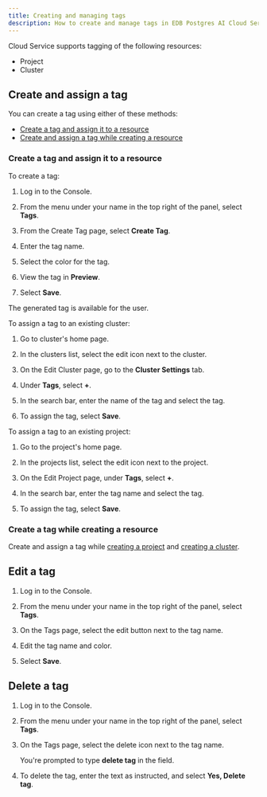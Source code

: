 ```yaml
---
title: Creating and managing tags
description: How to create and manage tags in EDB Postgres AI Cloud Service.
---
```


Cloud Service supports tagging of the following resources:

-   Project
-   Cluster

## Create and assign a tag

You can create a tag using either of these methods:

-   [Create a tag and assign it to a resource](#create-a-tag-and-assign-it-to-a-resource) 
-   [Create and assign a tag while creating a resource](#create-a-tag-while-creating-a-resource)

### Create a tag and assign it to a resource

To create a tag:

1.  Log in to the Console.

2.  From the menu under your name in the top right of the panel, select **Tags**.

3.  From the Create Tag page, select **Create Tag**.

4.  Enter the tag name.

5.  Select the color for the tag.

6.  View the tag in **Preview**.

7.  Select **Save**.

The generated tag is available for the user.

To assign a tag to an existing cluster:

1.  Go to cluster's home page.

2.  In the clusters list, select the edit icon next to the cluster.

3.  On the Edit Cluster page, go to the **Cluster Settings** tab.

4.  Under **Tags**, select **+**.

5.  In the search bar, enter the name of the tag and select the tag.

6.  To assign the tag, select **Save**.

To assign a tag to an existing project:

1.  Go to the project's home page.

2.  In the projects list, select the edit icon next to the project.

3.  On the Edit Project page, under **Tags**, select **+**.

4.  In the search bar, enter the tag name and select the tag.

5.  To assign the tag, select **Save**.

### Create a tag while creating a resource

Create and assign a tag while [creating a project](/biganimal/release/administering_cluster/projects.mdx#creating-a-project) and [creating a cluster](/edb-postgres-ai/cloud-service/getting_started/creating_cluster/creating_a_cluster/#cluster-settings-tab).

## Edit a tag

1.  Log in to the Console.

2.  From the menu under your name in the top right of the panel, select **Tags**.

3.  On the Tags page, select the edit button next to the tag name.

4.  Edit the tag name and color.

5.  Select **Save**.

## Delete a tag

1.  Log in to the Console.

2.  From the menu under your name in the top right of the panel, select **Tags**.

3.  On the Tags page, select the delete icon next to the tag name.

    You're prompted to type **delete tag** in the field.

4.  To delete the tag, enter the text as instructed, and select **Yes, Delete tag**.
